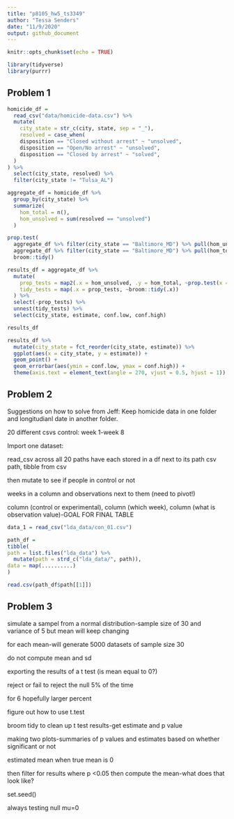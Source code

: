 ```yaml
---
title: "p8105_hw5_ts3349"
author: "Tessa Senders"
date: "11/9/2020"
output: github_document
---
```


```r
knitr::opts_chunk$set(echo = TRUE)
```

```r
library(tidyverse)
library(purrr)
```


## Problem 1


```r
homicide_df =
  read_csv("data/homicide-data.csv") %>%
  mutate(
    city_state = str_c(city, state, sep = "_"),
    resolved = case_when(
    disposition == "Closed without arrest" ~ "unsolved",
    disposition == "Open/No arrest" ~ "unsolved",
    disposition == "Closed by arrest" ~ "solved",
  )
) %>%
  select(city_state, resolved) %>%
  filter(city_state != "Tulsa_AL")
```

```r
aggregate_df = homicide_df %>%
  group_by(city_state) %>%
  summarize(
    hom_total = n(),
    hom_unsolved = sum(resolved == "unsolved")
  ) 
```

```r
prop.test(
  aggregate_df %>% filter(city_state == "Baltimore_MD") %>% pull(hom_unsolved),
  aggregate_df %>% filter(city_state == "Baltimore_MD") %>% pull(hom_total)) %>%
  broom::tidy()
```

```r
results_df = aggregate_df %>%
  mutate(
    prop_tests = map2(.x = hom_unsolved, .y = hom_total, ~prop.test(x = .x, n = .y)),
    tidy_tests = map(.x = prop_tests, ~broom::tidy(.x))
  ) %>%
  select(-prop_tests) %>%
  unnest(tidy_tests) %>%
  select(city_state, estimate, conf.low, conf.high) 

results_df
```

```r
results_df %>%
  mutate(city_state = fct_reorder(city_state, estimate)) %>%
  ggplot(aes(x = city_state, y = estimate)) +
  geom_point() +
  geom_errorbar(aes(ymin = conf.low, ymax = conf.high)) +
  theme(axis.text = element_text(angle = 270, vjust = 0.5, hjust = 1))
```


## Problem 2

Suggestions on how to solve from Jeff:
Keep homicide data in one folder and longitudianl date in another folder.

20 different csvs
control: week 1-week 8


Import one dataset:

read_csv across all 20 paths
have each stored in a df next to its path
csv path, tibble from csv

then mutate to see if people in control or not

weeks in a column and observations next to them (need to pivot!)

column (control or experimental), column (which week), column (what is observation value)-GOAL FOR FINAL TABLE

```r
data_1 = read_csv("lda_data/con_01.csv")

path_df = 
tibble(
path = list.files("lda_data") %>%
  mutate(path = strd_c("lda_data/", path)),
data = map(..........)
)

read.csv(path_df$path[[1]])
```



## Problem 3

simulate a sampel from a normal distribution-sample size of 30 and variance of 5 but mean will keep changing

for each mean-will generate 5000 datasets of sample size 30

do not compute mean and sd

exporting the results of a t test (is mean equal to 0?)

reject or fail to reject the null 5% of the time

for 6 hopefully larger percent

figure out how to use t.test

broom tidy to clean up t test results-get estimate and p value

making two plots-summaries of p values and estimates based on whether significant or not

estimated mean when true mean is 0

then filter for results where p <0.05 then compute the mean-what does that look like?

set.seed()

always testing null mu=0

```r
```






